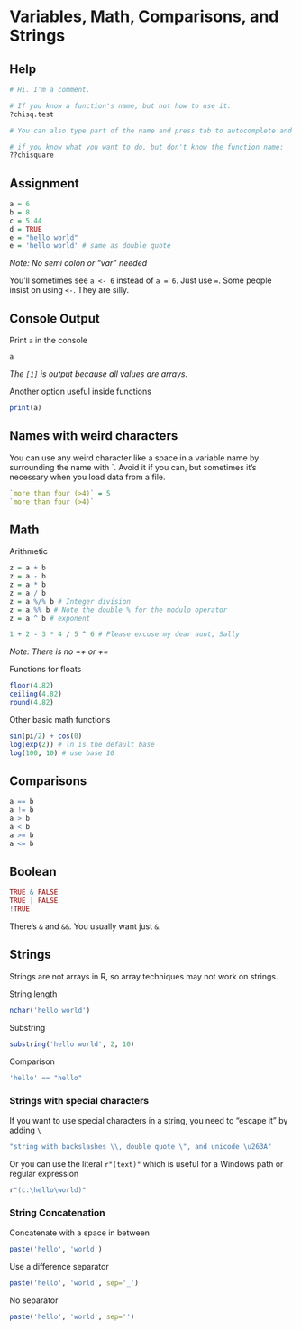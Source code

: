 
# Variables, Math, Comparisons, and Strings

## Help 

```r
# Hi. I'm a comment.

# If you know a function's name, but not how to use it:
?chisq.test

# You can also type part of the name and press tab to autocomplete and see a bit info

# if you know what you want to do, but don't know the function name:
??chisquare
```



## Assignment

```r
a = 6
b = 8
c = 5.44
d = TRUE
e = "hello world" 
e = 'hello world' # same as double quote
```
*Note: No semi colon or "var" needed*

You'll sometimes see `a <- 6` instead of `a = 6`. Just use `=`. Some people insist on using `<-`. They are silly.

## Console Output

Print `a` in the console
```r
a
```
*The `[1]` is output because all values are arrays.*

Another option useful inside functions
```r
print(a)
```


## Names with weird characters

You can use any weird character like a space in a variable name by surrounding the name with \`. Avoid it if you can, but sometimes it's necessary when you load data from a file.
```r
`more than four (>4)` = 5
`more than four (>4)`
```

## Math

Arithmetic
```r
z = a + b
z = a - b
z = a * b
z = a / b
z = a %/% b # Integer division
z = a %% b # Note the double % for the modulo operator
z = a ^ b # exponent

1 + 2 - 3 * 4 / 5 ^ 6 # Please excuse my dear aunt, Sally
```
*Note: There is no ++ or +=*

Functions for floats
```r
floor(4.82)
ceiling(4.82)
round(4.82)
```

Other basic math functions
```r
sin(pi/2) + cos(0)
log(exp(2)) # ln is the default base
log(100, 10) # use base 10
```

## Comparisons

```r
a == b
a != b
a > b
a < b
a >= b
a <= b
```

## Boolean

```r
TRUE & FALSE
TRUE | FALSE
!TRUE
```
There's `&` and `&&`. You usually want just `&`.

## Strings

Strings are not arrays in R, so array techniques may not work on strings.

String length
```r
nchar('hello world')
```

Substring
```r
substring('hello world', 2, 10)
```

Comparison
```r
'hello' == "hello"
```

### Strings with special characters

If you want to use special characters in a string, you need to "escape it" by adding `\`
```r
"string with backslashes \\, double quote \", and unicode \u263A"
```

Or you can use the literal `r"(text)"` which is useful for a Windows path or regular expression
```r
r"(c:\hello\world)"
```



### String Concatenation

Concatenate with a space in between
```r
paste('hello', 'world')
```
Use a difference separator
```r
paste('hello', 'world', sep='_')
```
No separator
```r
paste('hello', 'world', sep='')
```